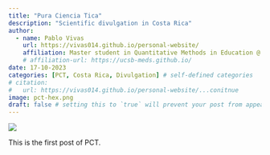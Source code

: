 ```yaml
---
title: "Pura Ciencia Tica"
description: "Scientific divulgation in Costa Rica"
author:
  - name: Pablo Vivas
    url: https://vivas014.github.io/personal-website/
    affiliation: Master student in Quantitative Methods in Education @ UMN
    # affiliation-url: https://ucsb-meds.github.io/ 
date: 17-10-2023
categories: [PCT, Costa Rica, Divulgation] # self-defined categories
# citation: 
#   url: https://vivas014.github.io/personal-website/...conitnue
image: pct-hex.png
draft: false # setting this to `true` will prevent your post from appearing on your listing page until you're ready!
---
```


![](pct-hex.png){fig-alt='PCT hexlogo'}

This is the first post of PCT.